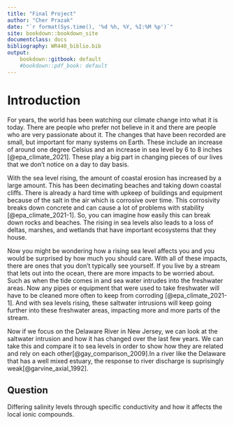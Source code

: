 ```yaml
---
title: "Final Project"
author: "Cher Prazak"
date: "`r format(Sys.time(), '%d %h, %Y, %I:%M %p')`"
site: bookdown::bookdown_site
documentclass: docs
bibliography: WR440_biblio.bib 
output:
    bookdown::gitbook: default
    #bookdown::pdf_book: default
---
```


# Introduction

For years, the world has been watching our climate change into what it is today.
There are people who prefer not believe in it and there are people who are very 
passionate about it. The changes that have been recorded are small, but important
for many systems on Earth. These include an increase of around one degree Celsius
and an increase in sea level by 6 to 8 inches [@epa_climate_2021]. These play a 
big part in changing pieces of our lives that we don't notice on a day to day basis.

With the sea level rising, the amount of coastal erosion has increased by a large 
amount. This has been decimating beaches and taking down coastal cliffs. There is 
already a hard time with upkeep of buildings and equipment because of the salt in 
the air which is corrosive over time. This corrosivity breaks down concrete and can 
cause a lot of problems with stability [@epa_climate_2021-1]. So, you can imagine 
how easily this can break down rocks and beaches. The rising in sea levels also 
leads to a loss of deltas, marshes, and wetlands that have important ecosystems
that they house.

Now you might be wondering how a rising sea level affects you and you would be surprised
by how much you should care. With all of these impacts, there are ones that you don't
typically see yourself. If you live by a stream that lets out into the ocean, there
are more impacts to be worried about. Such as when the tide comes in and sea water
intrudes into the freshwater areas. Now any pipes or equipment that were used to
take freshwater will have to be cleaned more often to keep from corroding 
[@epa_climate_2021-1]. And with sea levels rising, these saltwater intrusions 
will keep going further into these freshwater areas, impacting more and more parts 
of the stream.

Now if we focus on the Delaware River in New Jersey, we can look at the saltwater 
intrusion and how it has changed over the last few years. We can take this and 
compare it to sea levels in order to show how they are related and rely on each 
other[@gay_comparison_2009].In a river like the Delaware that has a well mixed 
estuary, the response to river discharge is suprisingly weak[@garvine_axial_1992].


## Question

Differing salinity levels through specific conductivity and how it affects the local ionic compounds.

